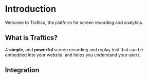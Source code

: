 # Introduction
 
Welcome to Traftics, the platform for screen recording and analytics.

## What is Traftics?

A **simple**, and **powerful** screen recording and replay tool that can be embedded into your website. and helps you understand your users.

## Integration


<SDKButton />